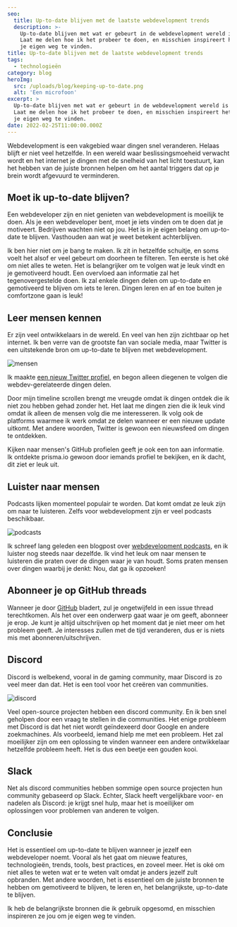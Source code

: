 ```yaml
---
seo:
  title: Up-to-date blijven met de laatste webdevelopment trends
  description: >-
    Up-to-date blijven met wat er gebeurt in de webdevelopment wereld is een uitdaging. 
    Laat me delen hoe ik het probeer te doen, en misschien inspireert het jou om 
    je eigen weg te vinden.
title: Up-to-date blijven met de laatste webdevelopment trends
tags:
  - technologieën
category: blog
heroImg:
  src: /uploads/blog/keeping-up-to-date.png
  alt: 'Een microfoon'
excerpt: >
  Up-to-date blijven met wat er gebeurt in de webdevelopment wereld is een uitdaging.
  Laat me delen hoe ik het probeer te doen, en misschien inspireert het jou om
  je eigen weg te vinden.
date: 2022-02-25T11:00:00.000Z
---
```


Webdevelopment is een vakgebied waar dingen snel veranderen. Helaas blijft er niet veel
hetzelfde. In een wereld waar beslissingsmoeheid verwacht wordt en het internet je dingen
met de snelheid van het licht toestuurt, kan het hebben van de juiste bronnen helpen
om het aantal triggers dat op je brein wordt afgevuurd te verminderen.

## Moet ik up-to-date blijven?

Een webdeveloper zijn en niet genieten van webdevelopment is moeilijk te doen. Als
je een webdeveloper bent, moet je iets vinden om te doen dat je motiveert.
Bedrijven wachten niet op jou. Het is in je eigen belang om up-to-date te
blijven. Vasthouden aan wat je weet betekent achterblijven.

Ik ben hier niet om je bang te maken. Ik zit in hetzelfde schuitje, en soms voelt het
alsof er veel gebeurt om doorheen te filteren. Ten eerste is het oké om niet
alles te weten. Het is belangrijker om te volgen wat je leuk vindt en je gemotiveerd houdt.
Een overvloed aan informatie zal het tegenovergestelde doen. Ik zal enkele dingen delen om
up-to-date en gemotiveerd te blijven om iets te leren. Dingen leren en af en toe
buiten je comfortzone gaan is leuk!

## Leer mensen kennen

Er zijn veel ontwikkelaars in de wereld. En veel van hen zijn zichtbaar
op het internet. Ik ben verre van de grootste fan van sociale media, maar
Twitter is een uitstekende bron om up-to-date te blijven met webdevelopment.

![mensen](/uploads/blog/keeping-up-to-date-with-the-latest-web-development-trends/e10cdf6a-7365-4897-86af-9ec0f30227e5_j99uzs.jpg 'mensen')

Ik maakte [een nieuw Twitter profiel](https://twitter.com/darenmalfait), en begon
alleen diegenen te volgen die webdev-gerelateerde dingen delen.

Door mijn timeline scrollen brengt me vreugde omdat ik dingen ontdek die ik niet
zou hebben gehad zonder het. Het laat me dingen zien die ik leuk vind omdat ik alleen de mensen
volg die me interesseren. Ik volg ook de platforms waarmee ik werk omdat ze delen wanneer
er een nieuwe update uitkomt. Met andere woorden, Twitter is gewoon een nieuwsfeed om
dingen te ontdekken.

Kijken naar mensen's GitHub profielen geeft je ook een ton aan informatie. Ik
ontdekte prisma.io gewoon door iemands profiel te bekijken, en ik dacht, dit ziet
er leuk uit.

## Luister naar mensen

Podcasts lijken momenteel populair te worden. Dat komt omdat ze leuk zijn om
naar te luisteren. Zelfs voor webdevelopment zijn er veel podcasts beschikbaar.

![podcasts](/uploads/blog/keeping-up-to-date-with-the-latest-web-development-trends/ad8ff353-a961-455a-8912-d970863497ed_x0qheq.jpg 'podcasts')

Ik schreef lang geleden een blogpost over
[webdevelopment podcasts](https://www.wheelhouse.be/recommendations/4-great-podcasts-that-will-improve-your-understanding-of-front-end-development),
en ik luister nog steeds naar dezelfde. Ik vind het leuk om naar mensen te luisteren
die praten over de dingen waar je van houdt. Soms praten mensen over dingen waarbij
je denkt: Nou, dat ga ik opzoeken!

## Abonneer je op GitHub threads

Wanneer je door [GitHub](https://github.com/darenmalfait) bladert, zul je
ongetwijfeld in een issue thread terechtkomen. Als het over een onderwerp gaat waar je om
geeft, abonneer je erop. Je kunt je altijd uitschrijven op het moment dat je niet meer om
het probleem geeft. Je interesses zullen met de tijd veranderen, dus er is niets mis met
abonneren/uitschrijven.

## Discord

Discord is welbekend, vooral in de gaming community, maar Discord is zo
veel meer dan dat. Het is een tool voor het creëren van communities.

![discord](/uploads/blog/keeping-up-to-date-with-the-latest-web-development-trends/91463b0f-cffc-4945-948e-df7863e428c6_e5pcbv.jpg 'discord')

Veel open-source projecten hebben een discord community. En ik ben snel
geholpen door een vraag te stellen in die communities. Het enige probleem met Discord is dat
het niet wordt geïndexeerd door Google en andere zoekmachines. Als voorbeeld,
iemand hielp me met een probleem. Het zal moeilijker zijn om een oplossing te vinden wanneer
een andere ontwikkelaar hetzelfde probleem heeft. Het is dus een beetje een gouden kooi.

## Slack

Net als discord communities hebben sommige open source projecten hun community gebaseerd
op Slack. Echter, Slack heeft vergelijkbare voor- en nadelen als Discord: je krijgt
snel hulp, maar het is moeilijker om oplossingen voor problemen van anderen te volgen.

## Conclusie

Het is essentieel om up-to-date te blijven wanneer je jezelf een webdeveloper noemt.
Vooral als het gaat om nieuwe features, technologieën, trends, tools, best
practices, en zoveel meer. Het is oké om niet alles te weten wat er te weten valt
omdat je anders jezelf zult opbranden. Met andere woorden, het is essentieel om
de juiste bronnen te hebben om gemotiveerd te blijven, te leren en, het belangrijkste,
up-to-date te blijven.

Ik heb de belangrijkste bronnen die ik gebruik opgesomd, en misschien inspireren ze
jou om je eigen weg te vinden.
